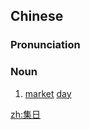 ==Chinese==
{{zh-forms}}

===Pronunciation===
{{zh-pron
|m=jírì
|c=zaap6 jat6
|cat=n
}}

===Noun===
{{zh-noun}}

# [[market]] [[day]]

[[zh:集日]]
